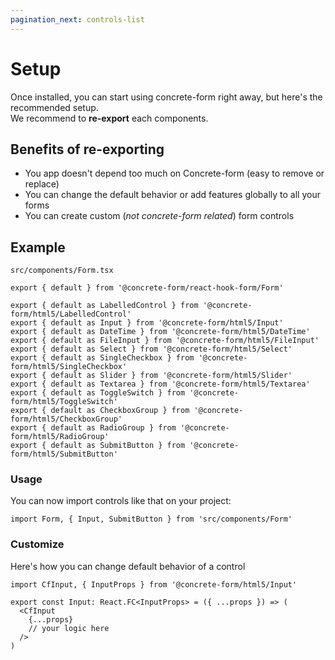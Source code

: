 ```yaml
---
pagination_next: controls-list
---
```


# Setup

Once installed, you can start using concrete-form right away, but here's the recommended setup.<br />
We recommend to **re-export** each components.

## Benefits of re-exporting
 - You app doesn't depend too much on Concrete-form (easy to remove or replace)
 - You can change the default behavior or add features globally to all your forms
 - You can create custom (*not concrete-form related*) form controls

## Example
`src/components/Form.tsx`
```tsx
export { default } from '@concrete-form/react-hook-form/Form'

export { default as LabelledControl } from '@concrete-form/html5/LabelledControl'
export { default as Input } from '@concrete-form/html5/Input'
export { default as DateTime } from '@concrete-form/html5/DateTime'
export { default as FileInput } from '@concrete-form/html5/FileInput'
export { default as Select } from '@concrete-form/html5/Select'
export { default as SingleCheckbox } from '@concrete-form/html5/SingleCheckbox'
export { default as Slider } from '@concrete-form/html5/Slider'
export { default as Textarea } from '@concrete-form/html5/Textarea'
export { default as ToggleSwitch } from '@concrete-form/html5/ToggleSwitch'
export { default as CheckboxGroup } from '@concrete-form/html5/CheckboxGroup'
export { default as RadioGroup } from '@concrete-form/html5/RadioGroup'
export { default as SubmitButton } from '@concrete-form/html5/SubmitButton'
```

### Usage

You can now import controls like that on your project:

```tsx
import Form, { Input, SubmitButton } from 'src/components/Form'
```

### Customize

Here's how you can change default behavior of a control

```tsx
import CfInput, { InputProps } from '@concrete-form/html5/Input'

export const Input: React.FC<InputProps> = ({ ...props }) => (
  <CfInput
    {...props}
    // your logic here
  />
)
```
